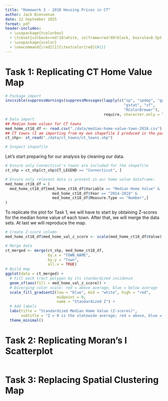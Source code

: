 ```yaml
---
title: "Homework 3 - 2018 Housing Prices in CT"
author: Jack Bienvenue
date: 12 September 2025
format: pdf
header-includes:
  - \usepackage{tcolorbox}
  - \tcbset{colback=red!10!white, colframe=red!80!black, boxrule=0.5pt, arc=3pt, left=6pt, right=6pt, top=6pt, bottom=6pt}
  - \usepackage{xcolor}
  - \newcommand{\red}[1]{\textcolor{red}{#1}}
---
```


# Task 1: Replicating CT Home Value Map

```r
# Package import
invisible(suppressWarnings(suppressMessages(lapply(c("sp", "spdep", "ggplot2",
                                                     "gstat", "sf", 
                                                     "RColorBrewer"), 
                                            require, character.only = TRUE))))
# Data import
## Median home values for CT towns
med_home_ct18_df <- read.csv("./data/median-home-value-town-2018.csv")
## CT towns (I am importing from my own shapefile I produced in the past)
ct_shp<- st_read("./data/ct_towns/ct_towns.shp")

# Inspect shapefile

```
Let's start preparing for our analysis by cleaning our data.

```r
# Ensure only Connecticut's towns are included for the shapefile
ct_shp = ct_shp[ct_shp$CT_LEGEND == "Connecticut", ]

# Ensure only relevant data is present in our home value dataframe:
med_home_ct18_df = (
  med_home_ct18_df[med_home_ct18_df$Variable == "Median Home Value" &
                     med_home_ct18_df$Year == "2014-2018" &
                     med_home_ct18_df$Measure.Type == "Number",]
)
```

To replicate the plot for Task 1, we will have to start by obtaining Z-scores for the median home value of each town. After that, we will merge the data sets. At last we will reproduce the map.

```r
# Create Z-score column
med_home_ct18_df$med_home_val_z_score <- scale(med_home_ct18_df$Value)

# Merge data
ct_merged <- merge(ct_shp, med_home_ct18_df, 
                   by.x = "TOWN_NAME", 
                   by.y = "Town", 
                   all.x = TRUE)
# Build map 
ggplot(data = ct_merged) +
  # Fill each tract polygon by its standardized incidence
  geom_sf(aes(fill = med_home_val_z_score)) +
  # Diverging color scale: red = above average, blue = below average
  scale_fill_gradient2(low = "blue", mid = "white", high = "red",
                       midpoint = 0,
                       name = "Standardized Z") +
  # Add labels
  labs(title = "Standardized Median Home Value (Z-scores)",
       subtitle = "Z = 0 is the statewide average; red = above, blue = below") +
  theme_minimal()
```


```{=tex}
\centering{\red{Question: What can you say about the home values in CT?}}

\begin{tcolorbox}
We can see easily in our map that there is a concentration of high median home values for towns in Southwestern Connecticut---the corner of the state closest to New York City. We see high home values in a few other enclaves, including around Lyme, Connecticut (which is near major, lucrative employers Pfizer, Electric Boat, US Coast Guard Academy, and Dominion Energy) and along the western border of the state, where country homes for wealthy vacation home owners are located. We see that the inland, eastern portion of the state generally possesses lower-than-median home values. We also see bands of lower-than-median home value towns in the central-western portion of the state. This plot does not provide information about absolute-scale median home prices. 
\end{tcolorbox}
```

# Task 2: Replicating Moran's I Scatterplot

```r

```

```{=tex}
\centering{\red{Question: What can you say about the spatial autocorrelation of home values in CT?}}

\begin{tcolorbox}
I
\end{tcolorbox}
```

# Task 3: Replacing Spatial Clustering Map

```r

```

```{=tex}
\centering{\red{Question: What can you say about the spatial clustering of housing prices in CT? Why do
High–High clusters appear in the southwest part of the state?}}

\begin{tcolorbox}
The clustering as shown illuminates the fact that some towns of Southwestern Connecticut---in particular, a subset of Fairfield County's towns---have high average home values, and their neighboring towns do as well.

We notice an absence of the other cluster types.
\end{tcolorbox}
```